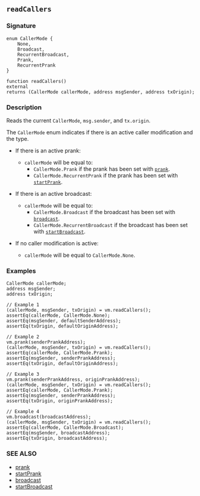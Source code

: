 ## `readCallers`

### Signature

```solidity
enum CallerMode {
    None,
    Broadcast,
    RecurrentBroadcast,
    Prank,
    RecurrentPrank
}

function readCallers()
external
returns (CallerMode callerMode, address msgSender, address txOrigin);
```

### Description

Reads the current `CallerMode`, `msg.sender`, and `tx.origin`.

The `CallerMode` enum indicates if there is an active caller modification and the type.

- If there is an active prank:

  - `callerMode` will be equal to:
    - `CallerMode.Prank` if the prank has been set with [`prank`](/reference/cheatcodes/prank.mdx).
    - `CallerMode.RecurrentPrank` if the prank has been set with [`startPrank`](/reference/cheatcodes/start-prank.mdx).

- If there is an active broadcast:

  - `callerMode` will be equal to:
    - `CallerMode.Broadcast` if the broadcast has been set with [`broadcast`](/reference/cheatcodes/broadcast.mdx).
    - `CallerMode.RecurrentBroadcast` if the broadcast has been set with [`startBroadcast`](/reference/cheatcodes/start-broadcast.mdx).

- If no caller modification is active:
  - `callerMode` will be equal to `CallerMode.None`.

### Examples

```solidity
CallerMode callerMode;
address msgSender;
address txOrigin;

// Example 1
(callerMode, msgSender, txOrigin) = vm.readCallers();
assertEq(callerMode, CallerMode.None);
assertEq(msgSender, defaultSenderAddress);
assertEq(txOrigin, defaultOriginAddress);

// Example 2
vm.prank(senderPrankAddress);
(callerMode, msgSender, txOrigin) = vm.readCallers();
assertEq(callerMode, CallerMode.Prank);
assertEq(msgSender, senderPrankAddress);
assertEq(txOrigin, defaultOriginAddress);

// Example 3
vm.prank(senderPrankAddress, originPrankAddress);
(callerMode, msgSender, txOrigin) = vm.readCallers();
assertEq(callerMode, CallerMode.Prank);
assertEq(msgSender, senderPrankAddress);
assertEq(txOrigin, originPrankAddress);

// Example 4
vm.broadcast(broadcastAddress);
(callerMode, msgSender, txOrigin) = vm.readCallers();
assertEq(callerMode, CallerMode.Broadcast);
assertEq(msgSender, broadcastAddress);
assertEq(txOrigin, broadcastAddress);
```

### SEE ALSO

- [prank](/reference/cheatcodes/prank.mdx)
- [startPrank](/reference/cheatcodes/start-prank.mdx)
- [broadcast](/reference/cheatcodes/broadcast.mdx)
- [startBroadcast](/reference/cheatcodes/start-broadcast.mdx)
